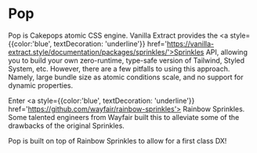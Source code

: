 # Pop

Pop is Cakepops atomic CSS engine. Vanilla Extract provides the <span><a style={{color:'blue', textDecoration: 'underline'}} href='https://vanilla-extract.style/documentation/packages/sprinkles/'>Sprinkles</a></span> API, allowing you to build your own zero-runtime, type-safe version of Tailwind, Styled System, etc. However, there are a few pitfalls to using this approach. Namely, large bundle size as atomic conditions scale, and no support for dynamic properties.

 Enter <span><a style={{color:'blue', textDecoration: 'underline'}} href='https://github.com/wayfair/rainbow-sprinkles'> Rainbow Sprinkles</a></span>. Some talented engineers from Wayfair built this to alleviate some of the drawbacks of the original Sprinkles.

 Pop is built on top of Rainbow Sprinkles to allow for a first class DX!

